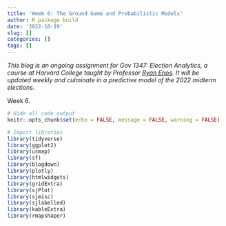 ```yaml
---
title: 'Week 6: The Ground Game and Probabilistic Models'
author: R package build
date: '2022-10-19'
slug: []
categories: []
tags: []
---
```

*This blog is an ongoing assignment for Gov 1347: Election Analytics, a course at Harvard College taught by Professor [Ryan Enos](https://www.ryandenos.com). It will be updated weekly and culminate in a predictive model of the 2022 midterm elections.*

Week 6.

```r
# Hide all code output
knitr::opts_chunk$set(echo = FALSE, message = FALSE, warning = FALSE)

# Import libraries
library(tidyverse)
library(ggplot2)
library(usmap)
library(sf)
library(blogdown)
library(plotly)
library(htmlwidgets)
library(gridExtra)
library(sjPlot)
library(sjmisc)
library(sjlabelled)
library(kableExtra)
library(rmapshaper)
```